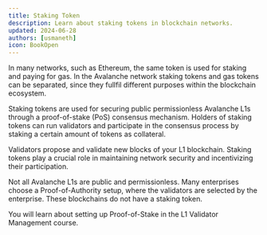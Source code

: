 ```yaml
---
title: Staking Token
description: Learn about staking tokens in blockchain networks.
updated: 2024-06-28
authors: [usmaneth]
icon: BookOpen
---
```


In many networks, such as Ethereum, the same token is used for staking and paying for gas. In the Avalanche network staking tokens and gas tokens can be separated, since they fullfil different purposes within the blockchain ecosystem.

Staking tokens are used for securing public permissionless Avalanche L1s through a proof-of-stake (PoS) consensus mechanism. Holders of staking tokens can run validators and participate in the consensus process by staking a certain amount of tokens as collateral.

Validators propose and validate new blocks of your L1 blockchain. Staking tokens play a crucial role in maintaining network security and incentivizing their participation.

Not all Avalanche L1s are public and permissionless. Many enterprises choose a Proof-of-Authority
setup, where the validators are selected by the enterprise. These blockchains do not have a staking
token.

You will learn about setting up Proof-of-Stake in the L1 Validator Management course.